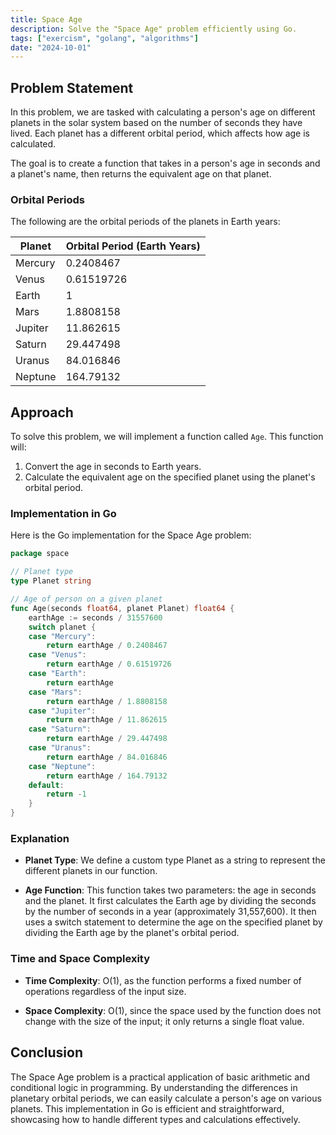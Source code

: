 ```yaml
---
title: Space Age
description: Solve the "Space Age" problem efficiently using Go.
tags: ["exercism", "golang", "algorithms"]
date: "2024-10-01"
---
```


## Problem Statement

In this problem, we are tasked with calculating a person's age on different planets in the solar system based on the number of seconds they have lived. Each planet has a different orbital period, which affects how age is calculated.

The goal is to create a function that takes in a person's age in seconds and a planet's name, then returns the equivalent age on that planet.

### Orbital Periods

The following are the orbital periods of the planets in Earth years:

| Planet   | Orbital Period (Earth Years) |
|----------|-------------------------------|
| Mercury  | 0.2408467                     |
| Venus    | 0.61519726                    |
| Earth    | 1                             |
| Mars     | 1.8808158                     |
| Jupiter  | 11.862615                     |
| Saturn   | 29.447498                     |
| Uranus   | 84.016846                     |
| Neptune  | 164.79132                     |

## Approach

To solve this problem, we will implement a function called `Age`. This function will:

1. Convert the age in seconds to Earth years.
2. Calculate the equivalent age on the specified planet using the planet's orbital period.

### Implementation in Go

Here is the Go implementation for the Space Age problem:

```go
package space

// Planet type
type Planet string

// Age of person on a given planet
func Age(seconds float64, planet Planet) float64 {
	earthAge := seconds / 31557600
	switch planet {
	case "Mercury":
		return earthAge / 0.2408467
	case "Venus":
		return earthAge / 0.61519726
	case "Earth":
		return earthAge
	case "Mars":
		return earthAge / 1.8808158
	case "Jupiter":
		return earthAge / 11.862615
	case "Saturn":
		return earthAge / 29.447498
	case "Uranus":
		return earthAge / 84.016846
	case "Neptune":
		return earthAge / 164.79132
	default:
		return -1
	}
}
```

### Explanation
- **Planet Type**: We define a custom type Planet as a string to represent the different planets in our function.

- **Age Function**: This function takes two parameters: the age in seconds and the planet. It first calculates the Earth age by dividing the seconds by the number of seconds in a year (approximately 31,557,600). It then uses a switch statement to determine the age on the specified planet by dividing the Earth age by the planet's orbital period.

### Time and Space Complexity

- **Time Complexity**: O(1), as the function performs a fixed number of operations regardless of the input size.

- **Space Complexity**: O(1), since the space used by the function does not change with the size of the input; it only returns a single float value.

## Conclusion
The Space Age problem is a practical application of basic arithmetic and conditional logic in programming. By understanding the differences in planetary orbital periods, we can easily calculate a person's age on various planets. This implementation in Go is efficient and straightforward, showcasing how to handle different types and calculations effectively.